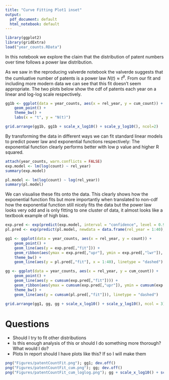 ```yaml
---
title: "Curve Fitting Plot1 inset"
output:
  pdf_document: default
  html_notebook: default
---
```

```r
library(ggplot2)
library(gridExtra)
load("year_counts.RData")
```

In this notebook we explore the claim that the distribution of patent numbers over time follows a power law distribution. 

As we saw in the reproducing valverde notebook the valverde suggests that the cumluative number of patents is a power law $N(t) \approx t^\theta$. From our fit and including more modern data we can see that this fit doesn't seem appropriate. The two plots below show the cdf of patents each year on a linear and log-log scale respectively. 

```r
gg1b <- ggplot(data = year_counts, aes(x = rel_year, y = cum_count)) + 
    geom_point() +
    theme_bw() +
    labs(x = "t", y = "N(t)")

grid.arrange(gg1b, gg1b + scale_x_log10() + scale_y_log10(), ncol=2)
```

By transforming the data in different ways we can fit standard linear models to predict power law and exponential functions respectively:
The exponential function clearly performs better with low p value and higher R squared. 
```r
attach(year_counts, warn.conflicts = FALSE)
exp.model <- lm(log(count) ~ rel_year)
summary(exp.model)

pl.model <- lm(log(count) ~ log(rel_year))
summary(pl.model)
```

We can visualise these fits onto the data. This clearly shows how the exponential function fits but more importantly when translated to non-cdf how the exponential function still nicely fits the data but the power law looks very odd and is only fitting to one cluster of data, it almost looks like a textbook example of high bias. 
```r
exp.pred <- exp(predict(exp.model, interval = "confidence", level = 0.95))
pl.pred <- exp(predict(pl.model, newdata = data.frame(rel_year = 1:40), interval = "confidence", level = 0.95))

gg1 <- ggplot(data = year_counts, aes(x = rel_year, y = count)) + 
    geom_point() + 
    geom_line(aes(y = exp.pred[,"fit"])) +
    geom_ribbon(aes(ymax = exp.pred[,"upr"], ymin = exp.pred[,"lwr"]), alpha = 0.3) +
    theme_bw() + 
    geom_line(aes(y = pl.pred[,"fit"], x = 1:40), linetype = "dashed")

gg <- ggplot(data = year_counts, aes(x = rel_year, y = cum_count)) +
    geom_point() +
    geom_line(aes(y = cumsum(exp.pred[,"fit"]))) +
    geom_ribbon(aes(ymax = cumsum(exp.pred[,"upr"]), ymin = cumsum(exp.pred[,"lwr"])), alpha = 0.3) +
    theme_bw() +
    geom_line(aes(y = cumsum(pl.pred[,"fit"])), linetype = "dashed")

grid.arrange(gg1, gg, gg + scale_x_log10() + scale_y_log10(), ncol = 3)
```

# Questions
 - Should I try to fit other distributions
 - Is this enough analysis of this or should I do something more thorough? What would I do?
 - Plots In report should I have plots like this? If so I will make them 
```r
png("Figures/patentCountFit.png"); gg1; dev.off()
png("Figures/patentCountFit_cum.png"); gg; dev.off()
png("Figures/patentCountFit_cum_loglog.png"); gg + scale_x_log10() + scale_y_log10(); dev.off()
```

